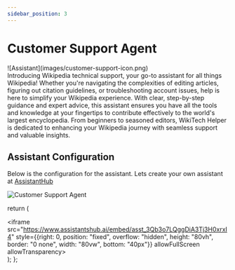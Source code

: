 ```yaml
---
sidebar_position: 3
---
```


# Customer Support Agent

<div style={{display:"inline-block"}}>
    <div style={{float:"left",paddingRight:10}}>![Assistant](images/customer-support-icon.png)</div>
    Introducing Wikipedia technical support, your go-to assistant for all things Wikipedia! Whether you're navigating the complexities of editing articles, figuring out citation guidelines, or troubleshooting account issues, help is here to simplify your Wikipedia experience. With clear, step-by-step guidance and expert advice, this assistant ensures you have all the tools and knowledge at your fingertips to contribute effectively to the world's largest encyclopedia. From beginners to seasoned editors, WikiTech Helper is dedicated to enhancing your Wikipedia journey with seamless support and valuable insights.
</div>

## Assistant Configuration

Below is the configuration for the assistant. Lets create your own assistant at [AssistantHub](https://www.assistantshub.ai/)

![Customer Support Agent](images/customer-support.png)

  return (
    <div>
        <iframe src="https://www.assistantshub.ai/embed/asst_3Qb3o7LQggDiA3Tj3H0xrxI4"
         style={{right: 0, position: "fixed", overflow: "hidden", height: "80vh", border: "0 none", width: "80vw", bottom: "40px"}}
         allowFullScreen allowTransparency></iframe>
    </div>
  );
};

<Assistant/>